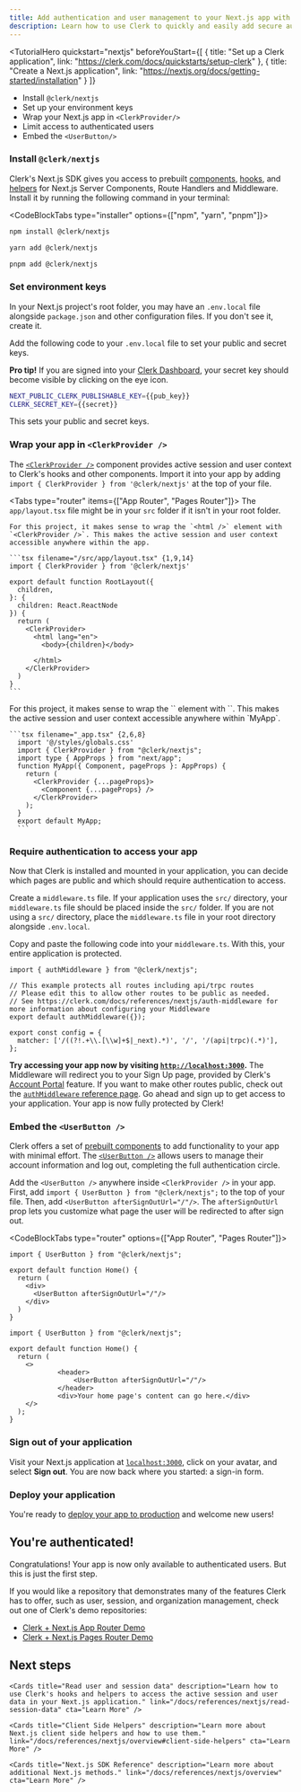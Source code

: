 ---
title: Add authentication and user management to your Next.js app with Clerk in 7 minutes
description: Learn how to use Clerk to quickly and easily add secure authentication and user management to your Next.js application. Clerk works seamlessly on both client side and server side components.
---

<TutorialHero 
  quickstart="nextjs"
  beforeYouStart={[
    {
      title: "Set up a Clerk application",
      link: "https://clerk.com/docs/quickstarts/setup-clerk"
    },
    {
      title: "Create a Next.js application",
      link: "https://nextjs.org/docs/getting-started/installation"
    }
  ]}
>
- Install `@clerk/nextjs`
- Set up your environment keys
- Wrap your Next.js app in `<ClerkProvider/>`  
- Limit access to authenticated users
- Embed the `<UserButton/>`
</TutorialHero>

<Steps>

### Install `@clerk/nextjs`

Clerk's Next.js SDK gives you access to prebuilt [components](/docs/components/overview), [hooks](/docs/references/nextjs/overview#client-side-helpers), and [helpers](/docs/references/nextjs/overview) for Next.js Server Components, Route Handlers and Middleware. Install it by running the following command in your terminal:


<CodeBlockTabs type="installer" options={["npm", "yarn", "pnpm"]}>
  ```bash filename="terminal"
  npm install @clerk/nextjs
  ```

  ```bash filename="terminal"
  yarn add @clerk/nextjs
  ```

  ```bash filename="terminal"
  pnpm add @clerk/nextjs
  ```
</CodeBlockTabs>

### Set environment keys

In your Next.js project's root folder, you may have an `.env.local` file alongside `package.json` and other configuration files. If you don't see it, create it.

Add the following code to your `.env.local` file to set your public and secret keys.

**Pro tip!** If you are signed into your [Clerk Dashboard](https://dashboard.clerk.com/last-active?path=api-keys), your secret key should become visible by clicking on the eye icon.

<InjectKeys>

```sh filename=".env.local"
NEXT_PUBLIC_CLERK_PUBLISHABLE_KEY={{pub_key}}
CLERK_SECRET_KEY={{secret}}
```

</InjectKeys>

This sets your public and secret keys.

### Wrap your app in `<ClerkProvider />`

The [`<ClerkProvider />`](/docs/components/clerk-provider) component provides active session and user context to Clerk's hooks and other components. Import it into your app by adding `import { ClerkProvider } from '@clerk/nextjs'` at the top of your file. 

<Tabs type="router" items={["App Router", "Pages Router"]}>
  <Tab>
    <Callout>
      The `app/layout.tsx` file might be in your `src` folder if it isn't in your root folder.
    </Callout>

    For this project, it makes sense to wrap the `<html />` element with `<ClerkProvider />`. This makes the active session and user context accessible anywhere within the app.

    ```tsx filename="/src/app/layout.tsx" {1,9,14}
    import { ClerkProvider } from '@clerk/nextjs'

    export default function RootLayout({
      children,
    }: {
      children: React.ReactNode
    }) {
      return (
        <ClerkProvider>
          <html lang="en">
            <body>{children}</body>

          </html>
        </ClerkProvider>
      )
    }
    ```
  </Tab>

  <Tab>
    For this project, it makes sense to wrap the `<Component />` element with `<ClerkProvider />`. This makes the active session and user context accessible anywhere within `MyApp`.

    ```tsx filename="_app.tsx" {2,6,8}
      import '@/styles/globals.css'
      import { ClerkProvider } from "@clerk/nextjs";
      import type { AppProps } from "next/app";
      function MyApp({ Component, pageProps }: AppProps) {
        return (
          <ClerkProvider {...pageProps}>
            <Component {...pageProps} />
          </ClerkProvider>
        );
      }
      export default MyApp;
      ```
  </Tab>
</Tabs>

### Require authentication to access your app

Now that Clerk is installed and mounted in your application, you can decide which pages are public and which should require authentication to access. 

Create a `middleware.ts` file. If your application uses the `src/` directory, your `middleware.ts` file should be placed inside the `src/` folder. If you are not using a `src/` directory, place the `middleware.ts` file in your root directory alongside `.env.local`. 

Copy and paste the following code into your `middleware.ts`. With this, your entire application is protected. 

```tsx filename="middleware.ts"
import { authMiddleware } from "@clerk/nextjs";

// This example protects all routes including api/trpc routes
// Please edit this to allow other routes to be public as needed.
// See https://clerk.com/docs/references/nextjs/auth-middleware for more information about configuring your Middleware
export default authMiddleware({});

export const config = {
  matcher: ['/((?!.+\\.[\\w]+$|_next).*)', '/', '/(api|trpc)(.*)'],
};

```

**Try accessing your app now by visiting [`http://localhost:3000`](http://localhost:3000).** The Middleware will redirect you to your Sign Up page, provided by Clerk's [Account Portal](/docs/account-portal/overview) feature. If you want to make other routes public, check out the [`authMiddleware` reference page](/docs/references/nextjs/auth-middleware). Go ahead and sign up to get access to your application. Your app is now fully protected by Clerk!

### Embed the `<UserButton />`

Clerk offers a set of [prebuilt components](/docs/components/overview) to add functionality to your app with minimal effort. The [`<UserButton />`](/docs/components/user/user-button) allows users to manage their account information and log out, completing the full authentication circle.

Add the `<UserButton />` anywhere inside `<ClerkProvider />` in your app. First, add `import { UserButton } from "@clerk/nextjs";` to the top of your file. Then, add `<UserButton afterSignOutUrl="/"/>`. The `afterSignOutUrl` prop lets you customize what page the user will be redirected to after sign out.

<CodeBlockTabs type="router" options={["App Router", "Pages Router"]}>
```tsx filename="app/page.tsx" {1,6}
import { UserButton } from "@clerk/nextjs";

export default function Home() {
  return (
    <div>
      <UserButton afterSignOutUrl="/"/>
    </div>
  )
}
```

```tsx filename="pages/index.tsx" {1,7}
import { UserButton } from "@clerk/nextjs";

export default function Home() {
  return (
    <>
			<header>
				<UserButton afterSignOutUrl="/"/>
			</header>
			<div>Your home page's content can go here.</div>
    </>
  );
}
```
</CodeBlockTabs>

### Sign out of your application

Visit your Next.js application at [`localhost:3000`](http://localhost:3000), click on your avatar, and select **Sign out**. You are now back where you started: a sign-in form.

### Deploy your application

You're ready to [deploy your app to production](/docs/deployments/overview) and welcome new users!

</Steps>

## You're authenticated!

Congratulations! Your app is now only available to authenticated users. But this is just the first step. 

If you would like a repository that demonstrates many of the features Clerk has to offer, such as user, session, and organization management, check out one of Clerk's demo repositories:

- [Clerk + Next.js App Router Demo](https://github.com/clerk/clerk-nextjs-demo-app-router)
- [Clerk + Next.js Pages Router Demo](https://github.com/clerk/clerk-nextjs-demo-pages-router)

## Next steps

<div className="container mx-auto my-4">
  <div className="grid grid-cols-1 gap-6 md:grid-cols-2">
    <Cards title="Create custom sign-up and sign-in pages" description="Learn how add custom sign-up and sign-in pages with Clerk components." link="/docs/references/nextjs/custom-signup-signin-pages" cta="Learn More" />

    <Cards title="Read user and session data" description="Learn how to use Clerk's hooks and helpers to access the active session and user data in your Next.js application." link="/docs/references/nextjs/read-session-data" cta="Learn More" />

    <Cards title="Client Side Helpers" description="Learn more about Next.js client side helpers and how to use them." link="/docs/references/nextjs/overview#client-side-helpers" cta="Learn More" />

    <Cards title="Next.js SDK Reference" description="Learn more about additional Next.js methods." link="/docs/references/nextjs/overview" cta="Learn More" />
  </div>
</div>
